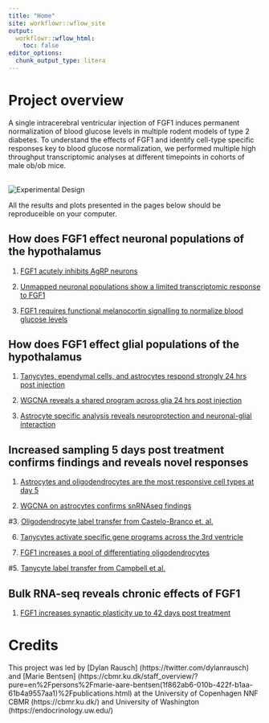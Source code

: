```yaml
---
title: "Home"
site: workflowr::wflow_site
output:
  workflowr::wflow_html:
    toc: false
editor_options:
  chunk_output_type: litera
---
```



# Project overview

A single intracerebral ventricular injection of FGF1 induces permanent normalization of blood glucose levels in multiple rodent models of type 2 diabetes. To understand the effects of FGF1 and identify cell-type specific responses key to blood glucose normalization, we performed multiple high throughput transcriptomic analyses at different timepoints in cohorts of male ob/ob mice. 

<br> ![Experimental Design](fgf1_experiment.png) <br>

All the results and plots presented in the pages below should be
reproduceible on your computer.

## How does FGF1 effect neuronal populations of the hypothalamus

1. [FGF1 acutely inhibits AgRP neurons](figure_1.html)

2. [Unmapped neuronal populations show a limited transcriptomic response to FGF1](supp1.Rmd)

2. [FGF1 requires functional melanocortin signalling to normalize blood glucose levels](figure_2.html)

## How does FGF1 effect glial populations of the hypothalamus

1. [Tanycytes, ependymal cells, and astrocytes respond strongly 24 hrs post injection](6_glial_dge.html) 

2. [WGCNA reveals a shared program across glia 24 hrs post injection](7_ventricular_wgcna.html) 

3. [Astrocyte specific analysis reveals neuroprotection and neuronal-glial interaction](8_astro_wgcna.html) 

## Increased sampling 5 days post treatment confirms findings and reveals novel responses

1. [Astrocytes and oligodendrocytes are the most responsive cell types at day 5](10_wc_pseudobulk.html) 

2. [WGCNA on astrocytes confirms snRNAseq findings](11_astro_wgcna.html) 

#3. [Oligodendrocyte label transfer from Castelo-Branco et. al.](12_olig_labeltransfer.html)

6. [Tanycytes activate specific gene programs across the 3rd ventricle](15_tany_wgcna_pseudo.html)

4. [FGF1 increases a pool of differentiating oligodendrocytes](13_olig_pseudotime.html)

#5. [Tanycyte label transfer from Campbell et al.](14_tanycyte_labeltransfer.html)

## Bulk RNA-seq reveals chronic effects of FGF1

1. [FGF1 increases synaptic plasticity up to 42 days post treatment](13_olig_pseudotime.html)

# Credits 

This project was led by [Dylan Rausch] (https://twitter.com/dylanrausch) and [Marie Bentsen] (https://cbmr.ku.dk/staff_overview/?pure=en%2Fpersons%2Fmarie-aare-bentsen(1f862ab6-010b-422f-b1aa-61b4a9557aa1)%2Fpublications.html) at the University of Copenhagen NNF CBMR (https://cbmr.ku.dk/) and University of Washington (https://endocrinology.uw.edu/)

